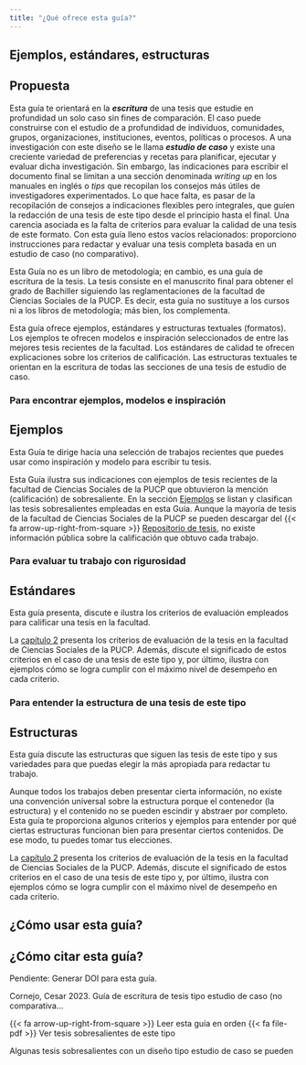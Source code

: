 ```yaml
---
title: "¿Qué ofrece esta guía?"
---
```

## Ejemplos, estándares, estructuras

## Propuesta

Esta guía te orientará en la ***escritura*** de una tesis que estudie en profundidad un solo caso sin fines de comparación. El caso puede construirse con el estudio de a profundidad de individuos, comunidades, grupos, organizaciones, instituciones, eventos, políticas o procesos. A una investigación con este diseño se le llama ***estudio de caso*** y existe una creciente variedad de preferencias y recetas para planificar, ejecutar y evaluar dicha investigación. Sin embargo, las indicaciones para escribir el documento final se limitan a una sección denominada *writing up* en los manuales en inglés o *tips* que recopilan los consejos más útiles de investigadores experimentados. Lo que hace falta, es pasar de la recopilación de consejos a indicaciones flexibles pero integrales, que guíen la redacción de una tesis de este tipo desde el principio hasta el final. Una carencia asociada es la falta de criterios para evaluar la calidad de una tesis de este formato. Con esta guía lleno estos vacíos relacionados: proporciono instrucciones para redactar y evaluar una tesis completa basada en un estudio de caso (no comparativo).

Esta Guía no es un libro de metodología; en cambio, es una guía de escritura de la tesis. La tesis consiste en el manuscrito final para obtener el grado de Bachiller siguiendo las reglamentaciones de la facultad de Ciencias Sociales de la PUCP. Es decir, esta guía no sustituye a los cursos ni a los libros de metodología; más bien, los complementa.

Esta guía ofrece ejemplos, estándares y estructuras textuales (formatos). Los ejemplos te ofrecen modelos e inspiración seleccionados de entre las mejores tesis recientes de la facultad.
Los estándares de calidad te ofrecen explicaciones sobre los criterios de calificación. Las estructuras textuales te orientan en la escritura de todas las secciones de una tesis de estudio de caso.

### Para encontrar ejemplos, modelos e inspiración

::: callout-tip
## Ejemplos

Esta Guía te dirige hacia una selección de trabajos recientes que puedes usar como inspiración y modelo para escribir tu tesis.
:::

Esta Guía ilustra sus indicaciones con ejemplos de tesis recientes de la facultad de Ciencias Sociales de la PUCP que obtuvieron la mención (calificación) de sobresaliente. En la sección [Ejemplos](/ejemplos.qmd) se listan y clasifican las tesis sobresalientes empleadas en esta Guía. Aunque la mayoría de tesis de la facultad de Ciencias Sociales de la PUCP se pueden descargar del {{< fa arrow-up-right-from-square >}} [Repositorio de tesis](https://repositorio.pucp.edu.pe/index/handle/123456789/9120), no existe información pública sobre la calificación que obtuvo cada trabajo.

### Para evaluar tu trabajo con rigurosidad

::: callout-tip
## Estándares

Esta guía presenta, discute e ilustra los criterios de evaluación empleados para calificar una tesis en la facultad.
:::

La [capítulo 2](/caso/02-caso.qmd) presenta los criterios de evaluación de la tesis en la facultad de Ciencias Sociales de la PUCP. Además, discute el significado de estos criterios en el caso de una tesis de este tipo y, por último, ilustra con ejemplos cómo se logra cumplir con el máximo nivel de desempeño en cada criterio.

### Para entender la estructura de una tesis de este tipo

::: callout-tip
## Estructuras

Esta guía discute las estructuras que siguen las tesis de este tipo y sus variedades para que puedas elegir la más apropiada para redactar tu trabajo.
:::

Aunque todos los trabajos deben presentar cierta información, no existe una convención universal sobre la estructura porque el contenedor (la estructura) y el contenido no se pueden escindir y abstraer por completo. Esta guía te proporciona algunos criterios y ejemplos para entender por qué ciertas estructuras funcionan bien para presentar ciertos contenidos. De ese modo, tu puedes tomar tus elecciones.

La [capítulo 2](/caso/02-caso.qmd) presenta los criterios de evaluación de la tesis en la facultad de Ciencias Sociales de la PUCP. Además, discute el significado de estos criterios en el caso de una tesis de este tipo y, por último, ilustra con ejemplos cómo se logra cumplir con el máximo nivel de desempeño en cada criterio.

## ¿Cómo usar esta guía?


## ¿Cómo citar esta guía?

Pendiente: Generar DOI para esta guía.

Cornejo, Cesar 2023. Guía de escritura de tesis tipo estudio de caso (no comparativa...

<p class="buttons" style="text-align:center;">

[{{< fa arrow-up-right-from-square >}} Leer esta guía en orden]{.btn .btn-danger} [{{< fa file-pdf >}} Ver tesis sobresalientes de este tipo]{.btn .btn-danger}

</p>

Algunas tesis sobresalientes con un diseño tipo estudio de caso se pueden
